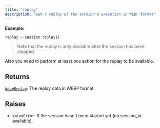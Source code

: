 ```yaml
---
title: "replay"
description: "Get a replay of the session's execution in WEBP format"
---
```




**Example:**
```python
replay = session.replay()
```

> Note that the replay is only available after the session has been stopped.

Also you need to perform at least one action for the replay to be available.



## Returns

[`WebpReplay`](/sdk-reference/misc/webpreplay): The replay data in WEBP format.

## Raises

- `ValueError`: If the session hasn't been started yet (no session_id available).
